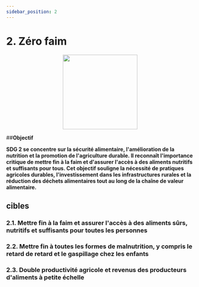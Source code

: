 ```yaml
---
sidebar_position: 2
---
```

# 2. Zéro faim

<p align="center"><img src="https://www.un.org/sustainabledevelopment/wp-content/uploads/2019/08/E-Goal-02-1024x1024.png" width="200" height="200"/></p>

##**Objectif**

**SDG 2 se concentre sur la sécurité alimentaire, l'amélioration de la nutrition et la promotion de l'agriculture durable. Il reconnaît l'importance critique de mettre fin à la faim et d'assurer l'accès à des aliments nutritifs et suffisants pour tous. Cet objectif souligne la nécessité de pratiques agricoles durables, l'investissement dans les infrastructures rurales et la réduction des déchets alimentaires tout au long de la chaîne de valeur alimentaire.**

 ## cibles 

 ### 2.1. Mettre fin à la faim et assurer l'accès à des aliments sûrs, nutritifs et suffisants pour toutes les personnes 

 ### 2.2. Mettre fin à toutes les formes de malnutrition, y compris le retard de retard et le gaspillage chez les enfants 

 ### 2.3. Double productivité agricole et revenus des producteurs d'aliments à petite échelle
